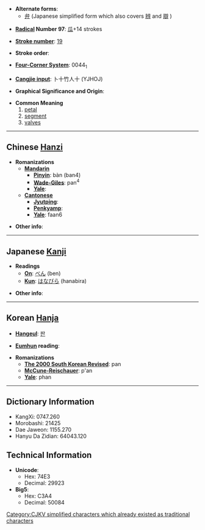 * '''Alternate forms''':
** [[弁]] (Japanese simplified form which also covers [[辨]] and [[辯]]<!-- and possibly [[辧]]-->)

* '''[[Wiktionary:Chinese radical index| Radical]] Number 97''': [[Wiktionary:Chinese radical index 瓜|瓜]]+14 strokes

* '''[[Wiktionary:Chinese total strokes index|Stroke number]]''': [[Wiktionary:Chinese total strokes index 19|19]]

* '''Stroke order''': 

* '''[[Wiktionary:Chinese four corner index|Four-Corner System]]''': 0044<sub>1</sub>

* '''[[Wiktionary:Chinese Cangjie index|Cangjie input]]''': 卜十竹人十 (YJHOJ)

* '''Graphical Significance and Origin''': 

* '''Common Meaning'''
*# [[petal]]
*# [[segment]]
*# [[valve]]s

----

== Chinese [[Hanzi]] ==

* '''Romanizations'''
** '''[[Mandarin]]'''
*** '''[[Pinyin]]''': bàn (ban4)
*** '''[[Wade-Giles]]''': pan<sup>4</sup>
*** '''[[Yale]]''': 
** '''[[Cantonese]]'''
*** '''[[Jyutping]]''':
*** '''[[Penkyamp]]''': 
*** '''[[Yale]]''': faan6

* '''Other info''': 

----

== Japanese [[Kanji]] ==

* '''Readings'''
** '''[[On]]''': [[べん]] (ben)
** '''[[Kun]]''': [[はなびら]] (hanabira)

* '''Other info''':  

----

== Korean [[Hanja]] ==

* '''[[Hangeul]]''': [[판]]

* '''[[Eumhun]] reading''': 

* '''Romanizations'''
** '''[[The 2000 South Korean Revised Romanization|The 2000 South Korean Revised]]''': pan
** '''[[McCune-Reischauer]]''': p'an
** '''[[Yale]]''': phan

----

== Dictionary Information ==

* KangXi: 0747.260
* Morobashi: 21425
* Dae Jaweon: 1155.270
* Hanyu Da Zidian: 64043.120

== Technical Information ==

* '''Unicode''':
** Hex: 74E3
** Decimal: 29923
* '''Big5''':
** Hex: C3A4
** Decimal: 50084

[[Category:CJKV simplified characters which already existed as traditional characters]]